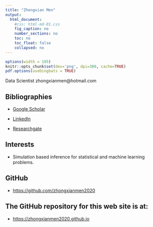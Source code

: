 ```yaml
---
title: "Zhongxian Men"
output:
  html_document:
    #css: html-md-01.css
    fig_caption: no
    number_sections: no
    toc: no
    toc_float: false
    collapsed: no
---
```


```r
options(width = 105)
knitr::opts_chunk$set(dev='png', dpi=300, cache=TRUE)
pdf.options(useDingbats = TRUE)
```

Data Scientist
zhongxianmen@hotmail.com

## Bibliographies

* [Google Scholar](https://scholar.google.com/citations?user=fxgQUPsAAAAJ&hl=en)

* [LinkedIn](https://www.linkedin.com/in/zhongxian-men-ph-d-1a671729/)

* [Researchgate](https://www.researchgate.net/profile/Zhongxian-Men) 


## Interests
* Simulation based inference for statistical and machine learning problems.

## GitHub
* [https://github.com/zhongxianmen2020](https://github.com/zhongxianmen2020)

## The GitHub repository for this web site is at:
* [https://zhongxianmen2020.github.io](https://zhongxianmen2020.github.io)





